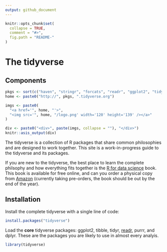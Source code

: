 ```yaml
---
output: github_document
---
```


<!-- README.md is generated from README.Rmd. Please edit that file -->

```r
knitr::opts_chunk$set(
  collapse = TRUE,
  comment = "#>",
  fig.path = "README-"
)
```

<style>
small.tidyverse {display: none;}
.navbar .navbar-brand {
  font-size: 50px;
  padding: 10px 0 0 0;
  background-image: none;
}
.navbar {
  height: 80px;
}
body {
  position: relative;
  padding-top: 100px;
}
</style>

# The tidyverse

## Components

```r
pkgs <- sort(c("haven", "stringr", "forcats", "readr", "ggplot2", "tidyr", "purrr"))
home <- paste0("http://", pkgs, ".tidyverse.org")

imgs <- paste0(
  "<a href='", home, "'>",
  "<img src='", home, "/logo.png' width='120' height='139' /></a>"
)

div <- paste0("<div>", paste(imgs, collapse = ""), "</div>")
knitr::asis_output(div)
```

The tidyverse is a collection of R packages that share common philosophies and are designed to work together. This site is a work-in-progress guide to the tidyverse and its packages.

If you are new to the tidyverse, the best place to learn the complete philsophy and how everything fits together is the [R for data science](http://r4ds.had.co.nz/) book. This book is available for free online, and can you order a physical copy from [Amazon](http://amzn.to/2aHLAQ1) (currently taking pre-orders, the book should be out by the end of the year).

## Installation

Install the complete tidyverse with a single line of code:

```r
install.packages("tidyverse")
```

Load the __core__ tidyverse packages: ggplot2, tibble, tidyr, [readr](http://readr.tidyverse.org), purrr, and dplyr. These are the packages you are likely to use in almost every analyis.

```r
library(tidyverse)
```

